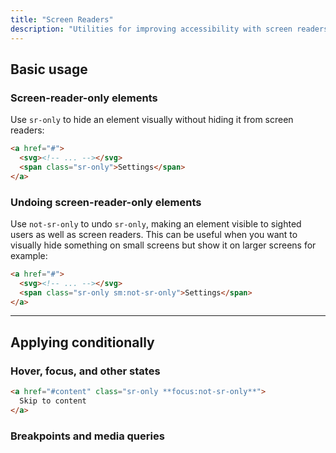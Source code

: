 ```yaml
---
title: "Screen Readers"
description: "Utilities for improving accessibility with screen readers."
---
```




## Basic usage

### Screen-reader-only elements

Use `sr-only` to hide an element visually without hiding it from screen readers:

```html
<a href="#">
  <svg><!-- ... --></svg>
  <span class="sr-only">Settings</span>
</a>
```

### Undoing screen-reader-only elements

Use `not-sr-only` to undo `sr-only`, making an element visible to sighted users as well as screen readers. This can be useful when you want to visually hide something on small screens but show it on larger screens for example:

```html
<a href="#">
  <svg><!-- ... --></svg>
  <span class="sr-only sm:not-sr-only">Settings</span>
</a>
```

---

## <Heading ignore>Applying conditionally</Heading>

### <Heading ignore>Hover, focus, and other states</Heading>

<HoverFocusAndOtherStates featuredClass="not-sr-only" variant="focus">

```html
<a href="#content" class="sr-only **focus:not-sr-only**">
  Skip to content
</a>
```

</HoverFocusAndOtherStates>

### <Heading ignore>Breakpoints and media queries</Heading>

<BreakpointsAndMediaQueries defaultClass="sr-only" featuredClass="not-sr-only" />
